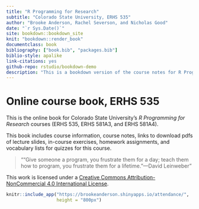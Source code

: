 ```yaml
--- 
title: "R Programming for Research"
subtitle: "Colorado State University, ERHS 535"
author: "Brooke Anderson, Rachel Severson, and Nicholas Good"
date: "`r Sys.Date()`"
site: bookdown::bookdown_site
knit: "bookdown::render_book"
documentclass: book
bibliography: ["book.bib", "packages.bib"]
biblio-style: apalike
link-citations: yes
github-repo: rstudio/bookdown-demo
description: "This is a bookdown version of the course notes for R Programming for Research, Colorado State University, Fall 2016."
---
```


# Online course book, ERHS 535 {-}

This is the online book for Colorado State University's *R Programming for
Research* courses (ERHS 535, ERHS 581A3, and ERHS 581A4). 

This book includes course information, course notes, links to download pdfs of
lecture slides, in-course exercises, homework assignments, and vocabulary lists
for quizzes for this course.

> "“Give someone a program, you frustrate them for a day; teach them how to
program, you frustrate them for a lifetime.”---David Leinweber"

This work is licensed under a [Creative Commons Attribution-NonCommercial 4.0
International License](https://creativecommons.org/licenses/by-nc/4.0/).

```r
knitr::include_app("https://brookeanderson.shinyapps.io/attendance/",
                   height = "800px")
```



